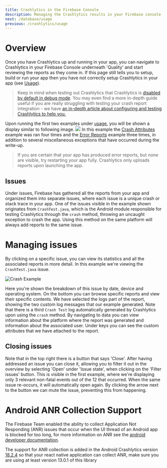 ```yaml
---
title: Crashlytics in the Firebase Console
description: Managing the Crashlytics results in your Firebase console.
next: /database/usage
previous: /crashlytics/usage
---
```


# Overview

Once you have Crashlytics up and running in your app, you can navigate to Crashlytics in your Firebase Console underneath
'Quality' and start reviewing the reports as they come in. If this page still tells you to setup, build or run your app
then you have not correctly setup Crashlytics in your app (see [Usage](/crashlytics/usage)).

> Keep in mind when testing out Crashlytics that Crashlytics is [disabled by default in debug mode](/crashlytics/usage#enable-debug-crash-logs). You may even find a more in-depth guide useful if you are really struggling with testing your crash report integration - we have [an in-depth article about configuring and testing Crashlytics to help you.](https://invertase.io/blog/react-native-firebase-crashlytics-configuration)

Upon running the first two examples under [usage](/crashlytics/usage), you will be shown a display similar to following image.
![](https://i.imgur.com/YIQ88ZF.png)
In this example the [Crash Attributes](/crashlytics/usage#crash-attributes) example was ran four times and the [Error Reports](/crashlytics/usage#error-reports) example three times, in addition to several miscellaneous exceptions that have occurred during the write-up.

> If you are certain that your app has produced error reports, but none are visible, try restarting your app fully. Crashlytics only uploads reports upon launching the app.

## Issues

Under issues, Firebase has gathered all the reports from your app and organized them into separate issues, where each
issue is a unique crash or stack trace in your app. One of the issues visible in the example shown originates from `CrashTest.java`,
which is the Android module responsible for testing Crashlytics through the `crash` method, throwing an uncaught exception
to crash the app. Using this method on the same platform will always add reports to the same issue.

# Managing issues

By clicking on a specific issue, you can view its statistics and all the associated reports in more detail. In this example
we're viewing the `CrashTest.java` issue.

![Crash Example](https://i.imgur.com/XYBNuJx.png)

Here you're shown the breakdown of this issue by date, device and operating system. On the bottom you can browse specific
reports and view their specific contents. We have selected the logs part of the report, showing the two custom log messages
that our example generated. Note that there is a third `Crash Test` log automatically generated by Crashlytics upon using the
`crash` method. By navigating to data you can view information about the platform where the report was generated and information
about the associated user. Under keys you can see the custom attributes that we have attached to the report.

## Closing issues

Note that in the top right there is a button that says 'Close'. After having addressed an issue you can close it, allowing
you to filter it out in the overview by selecting 'Open' under 'Issue state', when clicking on the 'Filter issues' button.
This is visible in the first example, where we're displaying only 3 relevant non-fatal events out of the 12 that occurred.
When the same issue re-occurs, it will automatically open again. By clicking the arrow next to the button we can mute the
issue, preventing this from happening.

# Android ANR Collection Support

The Firebase Team enabled the ability to collect
Application Not Responding (ANR) issues that occur when the UI thread of an Android app is blocked for too long,
for more information on ANR see the
[android developer documentation](https://developer.android.com/topic/performance/vitals/anr).

The support for ANR collection is added in the Android Crashlytics version
[18.2.4](https://firebase.google.com/support/release-notes/android#crashlytics_v18-2-4)
so that your react native application can collect ANR, make sure you are using at least version 13.0.1 of this library
